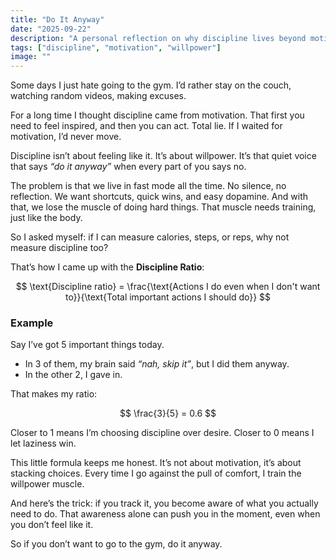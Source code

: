 ```yaml
---
title: "Do It Anyway"
date: "2025-09-22"
description: "A personal reflection on why discipline lives beyond motivation, and how to measure it with a simple ratio."
tags: ["discipline", "motivation", "willpower"]
image: ""
---
```


Some days I just hate going to the gym. I’d rather stay on the couch, watching random videos, making excuses.  

For a long time I thought discipline came from motivation. That first you need to feel inspired, and then you can act. Total lie. If I waited for motivation, I’d never move.  

Discipline isn’t about feeling like it. It’s about willpower. It’s that quiet voice that says *“do it anyway”* when every part of you says no.  

The problem is that we live in fast mode all the time. No silence, no reflection. We want shortcuts, quick wins, and easy dopamine. And with that, we lose the muscle of doing hard things. That muscle needs training, just like the body.  

So I asked myself: if I can measure calories, steps, or reps, why not measure discipline too?  

That’s how I came up with the **Discipline Ratio**:  

$$ \text{Discipline ratio} = \frac{\text{Actions I do even when I don't want to}}{\text{Total important actions I should do}} $$

### Example  
Say I’ve got 5 important things today.  
- In 3 of them, my brain said *“nah, skip it”*, but I did them anyway.  
- In the other 2, I gave in.  

That makes my ratio:  

$$ \frac{3}{5} = 0.6 $$

Closer to 1 means I’m choosing discipline over desire. Closer to 0 means I let laziness win.  

This little formula keeps me honest. It’s not about motivation, it’s about stacking choices. Every time I go against the pull of comfort, I train the willpower muscle.  

And here’s the trick: if you track it, you become aware of what you actually need to do. That awareness alone can push you in the moment, even when you don’t feel like it.  

So if you don’t want to go to the gym, do it anyway.  
